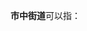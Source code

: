 '''市中街道'''可以指：
{{PRC admin/disambig|37/14/81/001/000|37/14/82/001/000|37/16/02/001/000|52/03/81/001/000|52/06/02/001/000}}
{{disambig|cat=四字乡级行政区划消歧义}}
